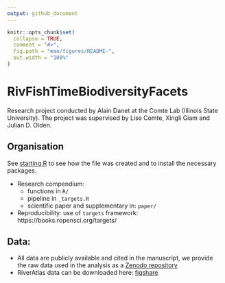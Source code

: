 ```yaml
---
output: github_document
---
```


<!-- README.md is generated from README.Rmd. Please edit that file -->

```r
knitr::opts_chunk$set(
  collapse = TRUE,
  comment = "#>",
  fig.path = "man/figures/README-",
  out.width = "100%"
)
```

# RivFishTimeBiodiversityFacets

<!-- badges: start -->
<!-- badges: end -->

Research project conducted by Alain Danet at the Comte Lab (Illinois State
University). The project was supervised by Lise Comte, Xingli
Giam and Julian D. Olden.

## Organisation

See [starting.R]() to see how the file was created and to install the necessary
packages.

- Research compendium:
  - functions in `R/`
  - pipeline in `_targets.R`
  - scientific paper and supplementary in: `paper/`
- Reproducibility: use of `targets` framework: https://books.ropensci.org/targets/

## Data:

- All data are publicly available and cited in the manuscript, we provide the
  raw data used in the analysis as a [Zenodo repository](https://doi.org/10.5281/zenodo.7817360)
- RiverAtlas data can be downloaded here: [figshare](https://figshare.com/ndownloader/files/20087486)



